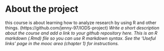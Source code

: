 
# About the project
this course is about learning how to analyze research by using R and other things.
(https://github.com/jenny-97/IODS-project) 
*Write a short description about the course and add a link to your github repository here. This is an R markdown (.Rmd) file so you can use R markdown syntax. See the 'Useful links' page in the mooc area (chapter 1) for instructions.*

